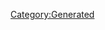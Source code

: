 {{Texts/Music
 |ID=87
 |MusicName=ランカと Brand New Peach
 |OfficialName=ランカと Brand New Peach
 |VocalName=ランカ・リー＝中島愛
 |VocalNameLF=ランカ・リー＝中島愛
 |Description=作品：マクロスF

歌手：ランカ・リー＝中島愛

作詞：ROBIN ROBINSON
作曲：菅野よう子
 |BuyURL=http://recochoku.jp/song/S1007350869/single?ds=1010848272
 |StoryDesc=今や売れっ子として忙しい日々を過ごすランカ。
こうして憧れのステージに立てたのも、アルトが
背中を押してくれたおかげだとランカは感じていた。

そして、ランカの心の中で芽生える甘く切ない感情。
ランカがそれを理解するのは、もう少しだけ後の話…
 |StoryTitle=「アルト君がいてくれたから…」
 |BannerId=0
 |AnmStoreURL=
}}
[[Category:Generated]]
